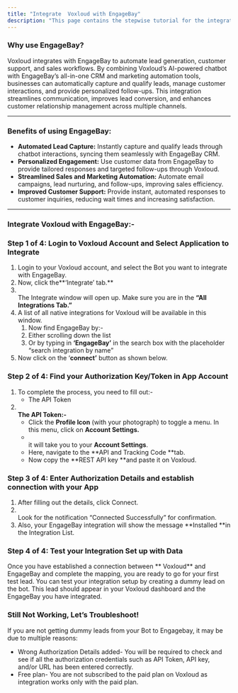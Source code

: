 ```yaml
---
title: "Integrate  Voxloud with EngageBay"
description: "This page contains the stepwise tutorial for the integration with  Voxloud"
---
```


### **Why use EngageBay?**

 Voxloud integrates with EngageBay to automate lead generation, customer support, and sales workflows. By combining  Voxloud’s AI-powered chatbot with EngageBay’s all-in-one CRM and marketing automation tools, businesses can automatically capture and qualify leads, manage customer interactions, and provide personalized follow-ups. This integration streamlines communication, improves lead conversion, and enhances customer relationship management across multiple channels.

---

### **Benefits of using EngageBay:**

- **Automated Lead Capture:** Instantly capture and qualify leads through chatbot interactions, syncing them seamlessly with EngageBay CRM.
- **Personalized Engagement:** Use customer data from EngageBay to provide tailored responses and targeted follow-ups through  Voxloud.
- **Streamlined Sales and Marketing Automation:** Automate email campaigns, lead nurturing, and follow-ups, improving sales efficiency.
- **Improved Customer Support:** Provide instant, automated responses to customer inquiries, reducing wait times and increasing satisfaction.

---

### **Integrate  Voxloud with EngageBay:-**

### **Step 1 of 4: Login to  Voxloud Account and Select Application to Integrate**

1. Login to your  Voxloud account, and select the Bot you want to integrate with EngageBay.
2. Now, click the**‘Integrate’ tab.** 
3. \
   The Integrate window will open up. Make sure you are in the **“All Integrations Tab.”**
4. A list of all native integrations for  Voxloud will be available in this window.
   1. Now find EngageBay by:-
   2. Either scrolling down the list
   3. Or by typing in **‘**EngageBay**’** in the search box with the placeholder “search integration by name”
5. Now click on the ‘**connect’** button as shown below.

### **Step 2 of 4: Find your Authorization Key/Token in App Account**

1. To complete the process, you need to fill out:-
   - The API Token
2. **\
   The API Token:-**
   - Click the **Profile Icon** (with your photograph) to toggle a menu. In this menu, click on **Account Settings.**
   - \
     it will take you to your **Account Settings**.
   - Here, navigate to the **API and Tracking Code **tab.
   - Now copy the **REST API key **and paste it on  Voxloud.

### **Step 3 of 4: Enter Authorization Details and establish connection with your App**

1. After filling out the details, click Connect.
2. \
   Look for the notification “Connected Successfully” for confirmation.
3. Also, your EngageBay integration will show the message **Installed **in the Integration List.

### **Step 4 of 4: Test your Integration Set up with Data**

Once you have established a connection between ** Voxloud** and EngageBay and complete the mapping, you are ready to go for your first test lead. You can test your integration setup by creating a dummy lead on the bot. This lead should appear in your  Voxloud dashboard and the EngageBay you have integrated.

### **Still Not Working, Let’s Troubleshoot\!**

If you are not getting dummy leads from your Bot to Engagebay, it may be due to multiple reasons:

- Wrong Authorization Details added- You will be required to check and see if all the authorization credentials such as API Token, API key, and/or URL has been entered correctly.
- Free plan- You are not subscribed to the paid plan on  Voxloud as integration works only with the paid plan.

 